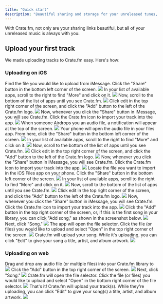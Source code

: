 ```yaml
---
title: "Quick start"
description: "Beautiful sharing and storage for your unreleased tunes, in 5 minutes or less."
---
```



With Crate.fm, not only are your sharing links beautiful, but all of your unreleased music is always with you.

<DropUsANote />

## Upload your first track

We made uploading tracks to Crate.fm easy. Here's how:

### Uploading on iOS

<AccordionGroup>
  <Accordion icon="apple" title="Upload from iMessage">
    <Steps>
      <Step title="Step 1">
        Find the file you would like to upload from iMessage.
      </Step>
      <Step title="Step 2">
        Click the "Share" button in the bottom left corner of the screen.
        <img className="block h-auto" src="/images/imessage-0.png" />
      </Step>
      <Step title="Step 3">
        In your list of available apps, scroll to the right to find "More" and
        click on it.
        <img className="block h-auto" src="/images/imessage-4.png" />
      </Step>
      <Step title="Step 4">
        Now, scroll to the bottom of the list of apps until you see Crate.fm.
        <img className="block h-auto" src="/images/imessage-3.png" />
      </Step>
      <Step title="Step 5">
        Click edit in the top right corner of the screen, and click the "Add"
        button to the left of the Crate.fm logo.
        <img className="block h-auto" src="/images/imessage-2.png" />
      </Step>
      <Step title="Step 6">
        Now, whenever you click the "Share" button in iMessage, you will see
        Crate.fm. Click the Crate.fm icon to import your track into the app.
        <img className="block h-auto" src="/images/imessage-1.png" />
      </Step>
    </Steps>
  </Accordion>
  <Accordion icon="apple" title="Upload from AirDrop">
    <Steps>
      <Step title="Step 1">
        When someone Airdrops you an audio file, a notification will appear at
        the top of the screen.
        <img className="block h-auto" src="/images/airdrop-1.png" />
      </Step>
      <Step title="Step 2">
        Your phone will open the audio file in your files app. From here, click
        the "Share" button in the bottom left corner of the screen.
        <img className="block h-auto" src="/images/imessage-0.png" />
      </Step>
      <Step title="Step 3">
        In your list of available apps, scroll to the right to find "More" and
        click on it.
        <img className="block h-auto" src="/images/imessage-4.png" />
      </Step>
      <Step title="Step 4">
        Now, scroll to the bottom of the list of apps until you see Crate.fm.
        <img className="block h-auto" src="/images/imessage-3.png" />
      </Step>
      <Step title="Step 5">
        Click edit in the top right corner of the screen, and click the "Add"
        button to the left of the Crate.fm logo.
        <img className="block h-auto" src="/images/imessage-2.png" />
      </Step>
      <Step title="Step 6">
        Now, whenever you click the "Share" button in iMessage, you will see
        Crate.fm. Click the Crate.fm icon to import your track into the app.
        <img className="block h-auto" src="/images/imessage-1.png" />
      </Step>
    </Steps>
  </Accordion>
  <Accordion icon="apple" title="Upload from iOS Files">
    <Steps>
      <Step title="Step 1">
        Locate the file you want to import in the iOS Files app on your phone.
      </Step>
      <Step title="Step 2">
        Click the "Share" button in the bottom left corner of the screen.
        <img className="block h-auto" src="/images/imessage-0.png" />
      </Step>
      <Step title="Step 3">
        In your list of available apps, scroll to the right to find "More" and
        click on it.
        <img className="block h-auto" src="/images/imessage-4.png" />
      </Step>
      <Step title="Step 4">
        Now, scroll to the bottom of the list of apps until you see Crate.fm.
        <img className="block h-auto" src="/images/imessage-3.png" />
      </Step>
      <Step title="Step 5">
        Click edit in the top right corner of the screen, and click the "Add"
        button to the left of the Crate.fm logo.
        <img className="block h-auto" src="/images/imessage-2.png" />
      </Step>
      <Step title="Step 6">
        Now, whenever you click the "Share" button in iMessage, you will see
        Crate.fm. Click the Crate.fm icon to import your track into the app.
        <img className="block h-auto" src="/images/imessage-1.png" />
      </Step>
    </Steps>
  </Accordion>
  <Accordion icon="apple" title="Upload from the Crate.fm iOS app">
    <Steps>
      <Step title="Step 1">
        Click the "Add" button in the top right corner of the screen, or, if
        this is the first song in your library, you can click "Add song," as
        shown in the screenshot below.
        <img className="block h-auto" src="/images/upload-app-1.png" />
      </Step>
      <Step title="Step 2">
        Next, click "Song."
        <img className="block h-auto" src="/images/upload-app-2.png" />
      </Step>
      <Step title="Step 3">
        The app will open the file selector. Click the file (or files) you would
        like to upload and select "Open" in the top right corner of the screen.
        <img className="block h-auto" src="/images/upload-app-3.png" />
      </Step>
      <Step title="Step 4">
        Crate.fm will upload your song. While it's uploading, you can click
        "Edit" to give your song a title, artist, and album artwork.
        <img className="block h-auto" src="/images/upload-app-4.png" />
      </Step>
    </Steps>
  </Accordion>
</AccordionGroup>

### Uploading on web

<AccordionGroup>
<Accordion icon="arrow-pointer" title="Drag and drop">
  Drag and drop any audio file (or multiple files) into your Crate.fm library to
  <img className="block h-auto" src="/images/dragndrop.png" />
</Accordion>
<Accordion icon="file" title="File selector">
  <Steps>
    <Step title="Step 1">
      Click the "Add" button in the top right corner of the screen.
      <img className="block h-auto" src="/images/desktop-import-1.png" />
    </Step>
    <Step title="Step 2">
      Next, click "Song."
      <img className="block h-auto" src="/images/desktop-import-2.png" />
    </Step>
    <Step title="Step 3">
      Crate.fm will open the file selector. Click the file (or files) you would like to upload and select "Open" in the bottom right corner of the file selector.
      <img className="block h-auto" src="/images/desktop-import-3.png" />
    </Step>
    <Step title="Step 4">
      That's it! Crate.fm will upload your track(s). While they're uploading, you can click "Edit" to give your song(s) a title, artist, and album artwork.
      <img className="block h-auto" src="/images/desktop-import-4.png" />
    </Step>
  </Steps>
</Accordion>

</AccordionGroup>

<EssentialsCardGroup />
